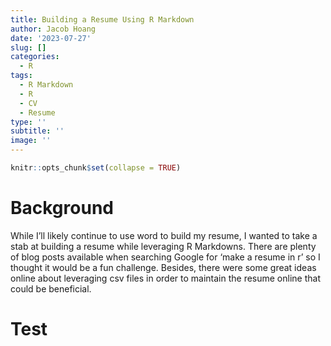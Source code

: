 ```yaml
---
title: Building a Resume Using R Markdown
author: Jacob Hoang
date: '2023-07-27'
slug: []
categories:
  - R
tags:
  - R Markdown
  - R
  - CV
  - Resume
type: ''
subtitle: ''
image: ''
---
```


```r
knitr::opts_chunk$set(collapse = TRUE)
```

# Background

While I'll likely continue to use word to build my resume, I wanted to take a stab at building a resume while leveraging R Markdowns. There are plenty of blog posts available when searching Google for 'make a resume in r' so I thought it would be a fun challenge. Besides, there were some great ideas online about leveraging csv files in order to maintain the resume online that could be beneficial. 

# Test